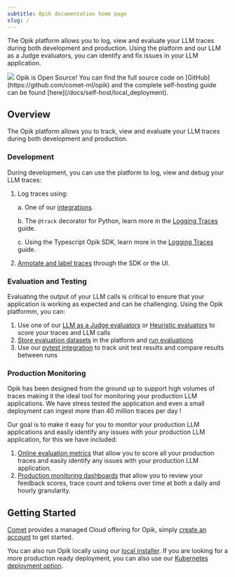 ```yaml
---
subtitle: Opik documentation home page
slug: /
---
```


The Opik platform allows you to log, view and evaluate your LLM traces during both development and production. Using the platform and our LLM as a Judge evaluators, you can identify and fix issues in your LLM application.

<Frame>
  <img src="/img/home/traces_page_with_sidebar.png" />
</Frame>

<Tip>
  Opik is Open Source! You can find the full source code on [GitHub](https://github.com/comet-ml/opik) and the complete
  self-hosting guide can be found [here](/docs/self-host/local_deployment).
</Tip>

## Overview

The Opik platform allows you to track, view and evaluate your LLM traces during both development and production.

### Development

During development, you can use the platform to log, view and debug your LLM traces:

1. Log traces using:

   a. One of our [integrations](/docs/tracing/integrations/overview).

   b. The `@track` decorator for Python, learn more in the [Logging Traces](/docs/tracing/log_traces) guide.

   c. Using the Typescript Opik SDK, learn more in the [Logging Traces](/docs/tracing/log_traces.mdx#logging-with-the-js--ts-sdk) guide.

2. [Annotate and label traces](/docs/tracing/annotate_traces) through the SDK or the UI.

### Evaluation and Testing

Evaluating the output of your LLM calls is critical to ensure that your application is working as expected and can be challenging. Using the Opik platformm, you can:

1. Use one of our [LLM as a Judge evaluators](/docs/evaluation/metrics/overview) or [Heuristic evaluators](/docs/evaluation/metrics/heuristic_metrics) to score your traces and LLM calls
2. [Store evaluation datasets](/docs/evaluation/manage_datasets) in the platform and [run evaluations](/docs/evaluation/evaluate_your_llm)
3. Use our [pytest integration](/docs/testing/pytest_integration) to track unit test results and compare results between runs

### Production Monitoring

Opik has been designed from the ground up to support high volumes of traces making it the ideal tool for monitoring your production LLM applications. We have stress tested the application and even a small deployment can ingest more than 40 million traces per day !

Our goal is to make it easy for you to monitor your production LLM applications and easily identify any issues with your production LLM application, for this we have included:

1. [Online evaluation metrics](/docs/production/rules) that allow you to score all your production traces and easily identify any issues with your production LLM application.
2. [Production monitoring dashboards](/docs/production/production_monitoring) that allow you to review your feedback scores, trace count and tokens over time at both a daily and hourly granularity.

## Getting Started

[Comet](https://www.comet.com/site) provides a managed Cloud offering for Opik, simply [create an account](https://www.comet.com/signup?from=llm) to get started.

You can also run Opik locally using our [local installer](/docs/self-host/local_deployment). If you are looking for a more production ready deployment, you can also use our [Kubernetes deployment option](/docs/self-host/kubernetes).
